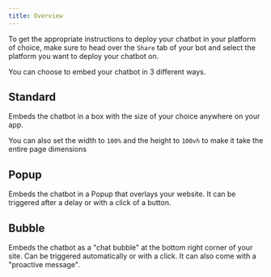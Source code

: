 ```yaml
---
title: Overview
---
```


To get the appropriate instructions to deploy your chatbot in your platform of choice, make sure to head over the `Share` tab of your bot and select the platform you want to deploy your chatbot on.

You can choose to embed your chatbot in 3 different ways.

## Standard

Embeds the chatbot in a box with the size of your choice anywhere on your app.

You can also set the width to `100%` and the height to `100vh` to make it take the entire page dimensions

## Popup

Embeds the chatbot in a Popup that overlays your website. It can be triggered after a delay or with a click of a button.

## Bubble

Embeds the chatbot as a "chat bubble" at the bottom right corner of your site. Can be triggered automatically or with a click. It can also come with a "proactive message".
